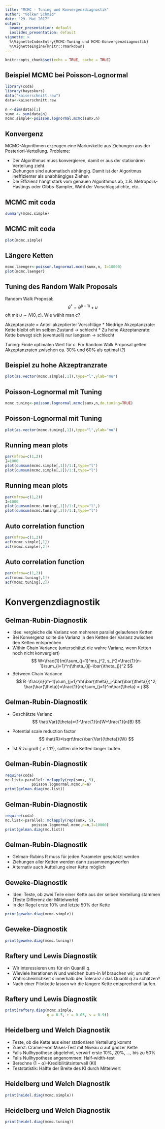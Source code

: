 ```yaml
---
title: "MCMC - Tuning und Konvergenzdiagnostik"
author: "Volker Schmid"
date: "29. Mai 2017"
output:
  beamer_presentation: default
  ioslides_presentation: default
vignette: >
  %\VignetteIndexEntry{MCMC-Tuning und MCMC-Konvergenzdiagnostik}
  %\VignetteEngine{knitr::rmarkdown}  
---
```


```r
knitr::opts_chunk$set(echo = TRUE, cache = TRUE)
```

## Beispiel MCMC bei Poisson-Lognormal
```r
library(coda)
library(bayeskurs)
data("kaiserschnitt.raw")
data<-kaiserschnitt.raw
  
n <-dim(data)[1]
sumx <- sum(data$n)
mcmc.simple<-poisson.lognormal.mcmc(sumx,n)
```

## Konvergenz
MCMC-Algorithmen erzeugen eine Markovkette aus Ziehungen aus der Posteriori-Verteilung. Probleme:

* Der Algorithmus muss konvergieren, damit er aus der stationären Verteilung zieht
* Ziehungen sind automatisch abhängig. Damit ist der Algoritmus ineffizienter als unabhängiges Ziehen
* Die Effizienz hängt stark vom genauen Algorithmus ab, z.B. Metropolis-Hastings oder Gibbs-Sampler, Wahl der Vorschlagsdichte, etc..

## MCMC mit coda {.allowframebreaks} 
```r
summary(mcmc.simple)
```

## MCMC mit coda
```r
plot(mcmc.simple)
```

## Längere Ketten
```r
mcmc.laenger<-poisson.lognormal.mcmc(sumx,n, I=10000)
plot(mcmc.laenger)
```

## Tuning des Random Walk Proposals 
Random Walk Proposal:
$$\theta^* = \theta^{(i-1)} + u$$
oft mit $u\sim N(0,c)$. Wie wählt man $c$?

Akzeptanzrate = Anteil akzeptierter Vorschläge
* Niedrige Akzeptanzrate: Kette bleibt oft im selben Zustand $\to$ schlecht
* Zu hohe Akzeptanzrate: Kette bewegt sich (eventuell) nur langsam $\to$ schlecht

Tuning: Finde optimalen Wert für $c$. Für Random Walk Proposal gelten Akzeptanzraten zwischen ca. 30% und 60% als optimal (?)

## Beispiel zu hohe Akzeptranzrate
```r
plot(as.vector(mcmc.simple[,1]),type="l",ylab="mu")
```

## Poisson-Lognormal mit Tuning
```r
mcmc.tuning<-poisson.lognormal.mcmc(sumx,n,do.tuning=TRUE)
```

## Poisson-Lognormal mit Tuning
```r
plot(as.vector(mcmc.tuning[,1]),type="l",ylab="mu")
```

## Running mean plots
```r
par(mfrow=c(1,2))
I=1000
plot(cumsum(mcmc.simple[,1])/1:I,type="l")
plot(cumsum(mcmc.simple[,2])/1:I,type="l")
```

## Running mean plots
```r
par(mfrow=c(1,2))
I=1000
plot(cumsum(mcmc.tuning[,1])/1:I,type="l",)
plot(cumsum(mcmc.tuning[,2])/1:I,type="l")
```

## Auto correlation function
```r
par(mfrow=c(1,2))
acf(mcmc.simple[,1])
acf(mcmc.simple[,2])
```

## Auto correlation function
```r
par(mfrow=c(1,2))
acf(mcmc.tuning[,1])
acf(mcmc.tuning[,2])
```

# Konvergenzdiagnostik
## Gelman-Rubin-Diagnostik

* Idee: vergleiche die Varianz von mehreren parallel gelaufenen Ketten
* Bei Konvergenz sollte die Varianz in den Ketten der Varianz zwischen den Ketten entsprechen
* Within Chain Variance (unterschätzt die wahre Varianz, wenn Ketten noch nicht konvergiert)
$$ W=\frac{1}{m}\sum_{j=1}^ms_j^2, s_j^2=\frac{1}{n-1}\sum_{i=1}^n(\theta_{ij}-\bar{\theta_j})^2 $$
* Between Chain Variance 
$$ B=\frac{n}{m-1}\sum_{j=1}^m(\bar{\theta}_j-\bar{\bar{\theta}})^2; \bar{\bar{\theta}}=\frac{1}{m}\sum_{j=1}^m\bar{\theta} = j $$

## Gelman-Rubin-Diagnostik

* Geschätzte Varianz
$$ \hat{Var}(\theta)=(1-\frac{1}{n}W+\frac{1}{n}B) $$
* Potential scale reduction factor
$$ \hat{R}=\sqrt\frac{\bar{Var}(\theta)}{W} $$

* Ist $\hat{R}$ zu groß ($>1.1$?), sollten die Ketten länger laufen.

## Gelman-Rubin-Diagnostik
```r
require(coda)
mc.list<-parallel::mclapply(rep(sumx, 5),
            poisson.lognormal.mcmc,n=n)
print(gelman.diag(mc.list))
```

## Gelman-Rubin-Diagnostik
```r
require(coda)
mc.list<-parallel::mclapply(rep(sumx, 5),
            poisson.lognormal.mcmc,n=n,I=10000)
print(gelman.diag(mc.list))
```

## Gelman-Rubin-Diagnostik

* Gelman-Rubins R muss für jeden Parameter geschätzt werden
* Ziehungen aller Ketten werden dann zusammengeworfen
* Alternativ auch Aufteilung einer Kette möglich

## Geweke-Diagnostik

* Idee: Teste, ob zwei Teile einer Kette aus der selben Verteilung stammen (Teste Differenz der Mittelwerte)
* In der Regel erste 10% und letzte 50% der Kette
```r
print(geweke.diag(mcmc.simple))
```

## Geweke-Diagnostik
```r
print(geweke.diag(mcmc.tuning))
```

## Raftery und Lewis Diagnostik

* Wir interessieren uns für ein Quantil $q$. 
* Wieviele Iterationen $N$ und welchen burn-in $M$ brauchen wir, um mit Wahrscheinlichkeit $s$ innerhalb der Toleranz $r$ das Quantil $q$ zu schätzen?
* Nach einer Pilotkette lassen wir die längere Kette entsprechend laufen.

## Raftery und Lewis Diagnostik
```r
print(raftery.diag(mcmc.simple, 
                   q = 0.5, r = 0.05, s = 0.9))
```

## Heidelberg und Welch Diagnostik

* Teste, ob die Kette aus einer stationären Verteilung kommt
* Zuerst: Cramer-von Mises-Test mit Niveau $\alpha$ auf ganzer Kette
* Falls Nullhypothese abgelehnt, verwirf erste 10%, 20%, ..., bis zu 50% 
* Falls Nullhypothese angenommen: Half-width-test 
* Berechne $(1-\alpha)$-Kredibilitätsintervall (KI)
* Teststatistik: Hälfte der Breite des KI durch Mittelwert

## Heidelberg und Welch Diagnostik

```r
print(heidel.diag(mcmc.simple))
```

## Heidelberg und Welch Diagnostik

```r
print(heidel.diag(mcmc.tuning))
```
